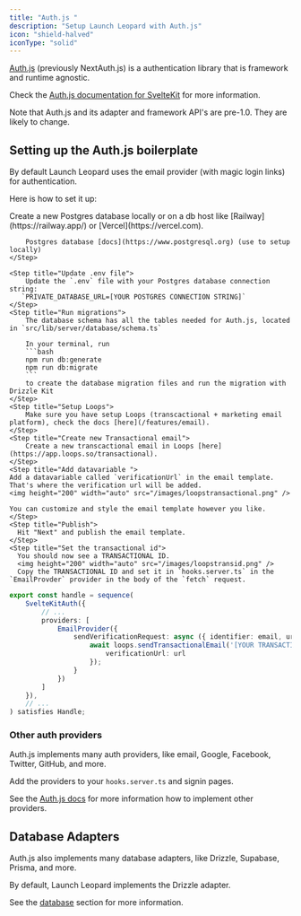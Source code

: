 ```yaml
---
title: "Auth.js "
description: "Setup Launch Leopard with Auth.js"
icon: "shield-halved"
iconType: "solid"
---
```


[Auth.js](https://authjs.dev) (previously NextAuth.js) is a authentication library that is framework and runtime agnostic.

Check the [Auth.js documentation for SvelteKit](https://authjs.dev/reference/sveltekit) for more information.

<Warning>
  Note that Auth.js and its adapter and framework API's are pre-1.0. They are
  likely to change.
</Warning>

## Setting up the Auth.js boilerplate

By default Launch Leopard uses the email provider (with magic login links) for authentication. 

Here is how to set it up:

<Steps>
    <Step title="Create new Postgres db">
        Create a new Postgres database locally or on a db host like [Railway](https://railway.app/) or [Vercel](https://vercel.com).
        
        Postgres database [docs](https://www.postgresql.org) (use to setup locally)
    </Step>

    <Step title="Update .env file">
        Update the `.env` file with your Postgres database connection string:
       `PRIVATE_DATABASE_URL=[YOUR POSTGRES CONNECTION STRING]`
    </Step>
    <Step title="Run migrations">
        The database schema has all the tables needed for Auth.js, located in `src/lib/server/database/schema.ts`
        
        In your terminal, run
        ```bash
        npm run db:generate 
        npm run db:migrate
        ```
        to create the database migration files and run the migration with Drizzle Kit
    </Step>
    <Step title="Setup Loops">
        Make sure you have setup Loops (transcactional + marketing email platform), check the docs [here](/features/email).
    </Step>
    <Step title="Create new Transactional email">
        Create a new transcactional email in Loops [here](https://app.loops.so/transactional).
    </Step>
    <Step title="Add datavariable ">
    Add a datavariable called `verificationUrl` in the email template. That's where the verification url will be added.
    <img height="200" width="auto" src="/images/loopstransactional.png" />

    You can customize and style the email template however you like.
    </Step>
    <Step title="Publish">
      Hit "Next" and publish the email template.
    </Step>
    <Step title="Set the transactional id">
      You should now see a TRANSACTIONAL ID.
      <img height="200" width="auto" src="/images/loopstransid.png" />
      Copy the TRANSACTIONAL ID and set it in `hooks.server.ts` in the `EmailProvder` provider in the body of the `fetch` request.
```ts hooks.server.ts
export const handle = sequence(
	SvelteKitAuth({
		// ...
		providers: [
			EmailProvider({
				sendVerificationRequest: async ({ identifier: email, url }) => {
					await loops.sendTransactionalEmail('[YOUR TRANSACTIONAL ID]', email, {
						verificationUrl: url
					});
				}
			})
		]
	}),
	// ...
) satisfies Handle;
```

</Step>

</Steps>

### Other auth providers

Auth.js implements many auth providers, like email, Google, Facebook, Twitter, GitHub, and more.

Add the providers to your `hooks.server.ts` and signin pages.

See the [Auth.js docs](https://authjs.dev/guides) for more information how to implement other providers.

## Database Adapters

Auth.js also implements many database adapters, like Drizzle, Supabase, Prisma, and more.

By default, Launch Leopard implements the Drizzle adapter.

See the [database](/features/database) section for more information.